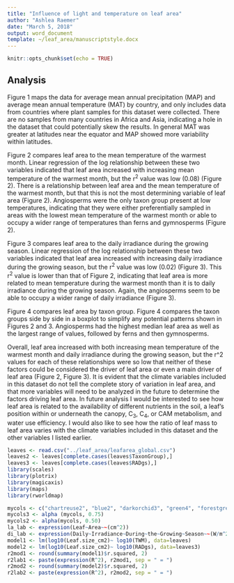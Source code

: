 ```yaml
---
title: "Influence of light and temperature on leaf area"
author: "Ashlea Raemer"
date: "March 5, 2018"
output: word_document
template: ~/leaf_area/manuscriptstyle.docx
---
```


```r
knitr::opts_chunk$set(echo = TRUE)
```

## Analysis

Figure 1 maps the data for average mean annual precipitation (MAP) and average mean annual temperature (MAT) by country, and only includes data from countries where plant samples for this dataset were collected. There are no samples from many countries in Africa and Asia, indicating a hole in the dataset that could potentially skew the results. In general MAT was greater at latitudes near the equator and MAP showed more variability within latitudes. 

Figure 2 compares leaf area to the mean temperature of the warmest month. Linear regression of the log relationship between these two variables indicated that leaf area increased with increasing mean temperature of the warmest month, but the r^2^ value was low (0.08) (Figure 2). There is a relationship between leaf area and the mean temperature of the warmest month, but that this is not the most determining variable of leaf area (Figure 2). Angiosperms were the only taxon group present at low temperatures, indicating that they were either preferentially sampled in areas with the lowest mean temperature of the warmest month or able to occupy a wider range of temperatures than ferns and gymnosperms (Figure 2).

Figure 3 compares leaf area to the daily irradiance during the growing season. Linear regression of the log relationship between these two variables indicated that leaf area increased with increasing daily irradiance during the growing season, but the r^2^ value was low (0.02) (Figure 3). This r^2^ value is lower than that of Figure 2, indicating that leaf area is more related to mean temperature during the warmest month than it is to daily irradiance during the growing season. Again, the angiosperms seem to be able to occupy a wider range of daily irradiance (Figure 3). 

Figure 4 compares leaf area by taxon group. Figure 4 compares the taxon groups side by side in a boxplot to simplify any potential patterns shown in Figures 2 and 3. Angiosperms had the highest median leaf area as well as the largest range of values, followed by ferns and then gymnosperms. 

Overall, leaf area increased with both increasing mean temperature of the warmest month and daily irradiance during the growing season, but the r^2 values for each of these relationships were so low that neither of these factors could be considered the driver of leaf area or even a main driver of leaf area (Figure 2, Figure 3). It is evident that the climate variables included in this dataset do not tell the complete story of variation in leaf area, and that more variables will need to be analyzed in the future to determine the factors driving leaf area. In future analysis I would be interested to see how leaf area is related to the availability of different nutrients in the soil, a leaf's position within or underneath the canopy, C~3~, C~4~, or CAM metabolism, and water use efficiency. I would also like to see how the ratio of leaf mass to leaf area varies with the climate variables included in this dataset and the other variables I listed earlier. 

```r
leaves <- read.csv("../leaf_area/leafarea_global.csv")
leaves2 <- leaves[complete.cases(leaves$TaxonGroup),]
leaves3 <- leaves[complete.cases(leaves$RADgs),]
library(scales)
library(plotrix)
library(magicaxis)
library(maps) 
library(rworldmap)

mycols <- c("chartreuse2", "blue2", "darkorchid3", "green4", "forestgreen", "blueviolet", "darkblue", "deepskyblue", "darkslategray")
mycols3 <- alpha (mycols, 0.75)
mycols2 <- alpha(mycols, 0.50)
la_lab <- expression(Leaf~Area~~(cm^2)) 
di_lab <- expression(Daily~Irradiance~During~the~Growing~Season~~(W/m^2))
model1 <- lm(log10(Leaf.size_cm2)~ log10(TWM), data=leaves)
model2 <- lm(log10(Leaf.size_cm2)~ log10(RADgs), data=leaves3)
r2mod1 <- round(summary(model1)$r.squared, 2)
r2lab1 <- paste(expression(R^2), r2mod1, sep = " = ")
r2mod2 <- round(summary(model2)$r.squared, 2)
r2lab2 <- paste(expression(R^2), r2mod2, sep = " = ")
```
